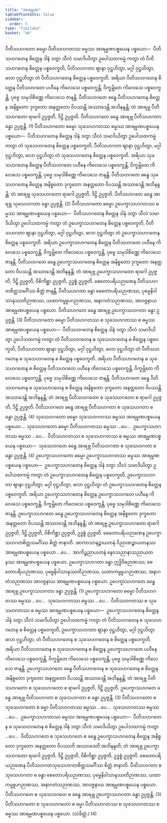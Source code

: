 ```yaml
---
title: "အာရမ္မဏ"
tableOfContents: false
sidebar:
  order: 5
type: "tipitaka"
basket: "ab"
---
```



<DynamicBreadcrumb />

<Division number="19">

<Paragraph number="684">
ပီတိသဟဂတော ဓမ္မော ပီတိသဟဂတဿ ဓမ္မဿ အာရမ္မဏပစ္စယေန ပစ္စယော—  ပီတိသဟဂတေန စိတ္တေန ဒါနံ ဒတွာ သီလံ သမာဒိယိတွာ ဥပေါသထကမ္မံ ကတွာ တံ ပီတိသဟဂတေန စိတ္တေန ပစ္စဝေက္ခတိ, ပီတိသဟဂတာ ဈာနာ ဝုဋ္ဌဟိတွာ, မဂ္ဂါ ဝုဋ္ဌဟိတွာ, ဖလာ ဝုဋ္ဌဟိတွာ တံ ပီတိသဟဂတေန စိတ္တေန ပစ္စဝေက္ခတိ. အရိယာ ပီတိသဟဂတေန စိတ္တေန ပီတိသဟဂတေ ပဟီနေ ကိလေသေ ပစ္စဝေက္ခန္တိ, ဝိက္ခမ္ဘိတေ ကိလေသေ ပစ္စဝေက္ခန္တိ, ပုဗ္ဗေ သမုဒါစိဏ္ဏေ ကိလေသေ ဇာနန္တိ. ပီတိသဟဂတေ ခန္ဓေ ပီတိသဟဂတေန စိတ္တေန အနိစ္စတော ဒုက္ခတော အနတ္တတော ဝိပဿန္တိ အဿာဒေန္တိ အဘိနန္ဒန္တိ; တံ အာရဗ္ဘ ပီတိသဟဂတော ရာဂေါ ဥပ္ပဇ္ဇတိ, ဒိဋ္ဌိ ဥပ္ပဇ္ဇတိ. ပီတိသဟဂတေ ခန္ဓေ အာရဗ္ဘ ပီတိသဟဂတာ ခန္ဓာ ဥပ္ပဇ္ဇန္တိ. (1)
</Paragraph>

<Paragraph number="685">
ပီတိသဟဂတော ဓမ္မော သုခသဟဂတဿ ဓမ္မဿ အာရမ္မဏပစ္စယေန ပစ္စယော—  ပီတိသဟဂတေန စိတ္တေန ဒါနံ ဒတွာ သီလံ သမာဒိယိတွာ ဥပေါသထကမ္မံ ကတွာ တံ သုခသဟဂတေန စိတ္တေန ပစ္စဝေက္ခတိ, ပီတိသဟဂတာ ဈာနာ ဝုဋ္ဌဟိတွာ, မဂ္ဂါ ဝုဋ္ဌဟိတွာ, ဖလာ ဝုဋ္ဌဟိတွာ တံ သုခသဟဂတေန စိတ္တေန ပစ္စဝေက္ခတိ. အရိယာ သုခသဟဂတေန စိတ္တေန ပီတိသဟဂတေ ပဟီနေ ကိလေသေ ပစ္စဝေက္ခန္တိ, ဝိက္ခမ္ဘိတေ ကိလေသေ ပစ္စဝေက္ခန္တိ, ပုဗ္ဗေ သမုဒါစိဏ္ဏေ ကိလေသေ ဇာနန္တိ. ပီတိသဟဂတေ ခန္ဓေ သုခသဟဂတေန စိတ္တေန အနိစ္စတော ဒုက္ခတော အနတ္တတော ဝိပဿန္တိ အဿာဒေန္တိ အဘိနန္ဒန္တိ; တံ အာရဗ္ဘ သုခသဟဂတော ရာဂေါ ဥပ္ပဇ္ဇတိ, ဒိဋ္ဌိ ဥပ္ပဇ္ဇတိ. ပီတိသဟဂတေ ခန္ဓေ အာရဗ္ဘ သုခသဟဂတာ ခန္ဓာ ဥပ္ပဇ္ဇန္တိ. (2)
</Paragraph>

<Paragraph number="686">
ပီတိသဟဂတော ဓမ္မော ဥပေက္ခာသဟဂတဿ ဓမ္မဿ အာရမ္မဏပစ္စယေန ပစ္စယော—  ပီတိသဟဂတေန စိတ္တေန ဒါနံ ဒတွာ သီလံ သမာဒိယိတွာ ဥပေါသထကမ္မံ ကတွာ တံ ဥပေက္ခာသဟဂတေန စိတ္တေန ပစ္စဝေက္ခတိ, ပီတိသဟဂတာ ဈာနာ ဝုဋ္ဌဟိတွာ, မဂ္ဂါ ဝုဋ္ဌဟိတွာ, ဖလာ ဝုဋ္ဌဟိတွာ တံ ဥပေက္ခာသဟဂတေန စိတ္တေန ပစ္စဝေက္ခတိ. အရိယာ ဥပေက္ခာသဟဂတေန စိတ္တေန ပီတိသဟဂတေ ပဟီနေ ကိလေသေ ပစ္စဝေက္ခန္တိ, ဝိက္ခမ္ဘိတေ ကိလေသေ ပစ္စဝေက္ခန္တိ, ပုဗ္ဗေ သမုဒါစိဏ္ဏေ ကိလေသေ ဇာနန္တိ. ပီတိသဟဂတေ ခန္ဓေ ဥပေက္ခာသဟဂတေန စိတ္တေန အနိစ္စတော ဒုက္ခတော အနတ္တတော ဝိပဿန္တိ အဿာဒေန္တိ အဘိနန္ဒန္တိ; တံ အာရဗ္ဘ ဥပေက္ခာသဟဂတော ရာဂေါ ဥပ္ပဇ္ဇတိ, ဒိဋ္ဌိ ဥပ္ပဇ္ဇတိ, ဝိစိကိစ္ဆာ ဥပ္ပဇ္ဇတိ, ဥဒ္ဓစ္စံ ဥပ္ပဇ္ဇတိ. စေတောပရိယဉာဏေန ပီတိသဟဂတစိတ္တသမင်္ဂိဿ စိတ္တံ ဇာနန္တိ, ပီတိသဟဂတာ ခန္ဓာ စေတောပရိယဉာဏဿ, ပုဗ္ဗေနိဝါသာနုဿတိဉာဏဿ, ယထာကမ္မူပဂဉာဏဿ, အနာဂတံသဉာဏဿ, အာဝဇ္ဇနာယ အာရမ္မဏပစ္စယေန ပစ္စယော. ပီတိသဟဂတေ ခန္ဓေ အာရဗ္ဘ ဥပေက္ခာသဟဂတာ ခန္ဓာ ဥပ္ပဇ္ဇန္တိ. (3)
</Paragraph>

<Paragraph number="687">
ပီတိသဟဂတော ဓမ္မော ပီတိသဟဂတဿ စ သုခသဟဂတဿ စ ဓမ္မဿ အာရမ္မဏပစ္စယေန ပစ္စယော—  ပီတိသဟဂတေန စိတ္တေန ဒါနံ ဒတွာ သီလံ သမာဒိယိတွာ ဥပေါသထကမ္မံ ကတွာ တံ ပီတိသဟဂတေန စ သုခသဟဂတေန စ စိတ္တေန ပစ္စဝေက္ခတိ, ပီတိသဟဂတာ ဈာနာ ဝုဋ္ဌဟိတွာ, မဂ္ဂါ ဝုဋ္ဌဟိတွာ, ဖလာ ဝုဋ္ဌဟိတွာ တံ ပီတိသဟဂတေန စ သုခသဟဂတေန စ စိတ္တေန ပစ္စဝေက္ခတိ. အရိယာ ပီတိသဟဂတေန စ သုခသဟဂတေန စ စိတ္တေန ပီတိသဟဂတေ ပဟီနေ ကိလေသေ ပစ္စဝေက္ခန္တိ, ဝိက္ခမ္ဘိတေ ကိလေသေ ပစ္စဝေက္ခန္တိ, ပုဗ္ဗေ သမုဒါစိဏ္ဏေ ကိလေသေ ဇာနန္တိ. ပီတိသဟဂတေ ခန္ဓေ ပီတိသဟဂတေန စ သုခသဟဂတေန စ စိတ္တေန အနိစ္စတော ဒုက္ခတော အနတ္တတော ဝိပဿန္တိ အဿာဒေန္တိ အဘိနန္ဒန္တိ; တံ အာရဗ္ဘ ပီတိသဟဂတော စ သုခသဟဂတော စ ရာဂေါ ဥပ္ပဇ္ဇတိ, ဒိဋ္ဌိ ဥပ္ပဇ္ဇတိ. ပီတိသဟဂတေ ခန္ဓေ အာရဗ္ဘ ပီတိသဟဂတာ စ သုခသဟဂတာ စ ခန္ဓာ ဥပ္ပဇ္ဇန္တိ. (4)
</Paragraph>

</Division>
<Division number="20">

<Paragraph number="688">
သုခသဟဂတော ဓမ္မော သုခသဟဂတဿ ဓမ္မဿ အာရမ္မဏပစ္စယေန ပစ္စယော…  သုခသဟဂတော ဓမ္မော ပီတိသဟဂတဿ ဓမ္မဿ …ပေ…  ဥပေက္ခာသဟဂတဿ ဓမ္မဿ …ပေ…  ပီတိသဟဂတဿ စ သုခသဟဂတဿ စ ဓမ္မဿ အာရမ္မဏပစ္စယေန ပစ္စယော—  သုခသဟဂတေ ခန္ဓေ အာရဗ္ဘ ပီတိသဟဂတာ စ သုခသဟဂတာ စ ခန္ဓာ ဥပ္ပဇ္ဇန္တိ. (4)
</Paragraph>

<Paragraph number="689">
ဥပေက္ခာသဟဂတော ဓမ္မော ဥပေက္ခာသဟဂတဿ ဓမ္မဿ အာရမ္မဏပစ္စယေန ပစ္စယော—  ဥပေက္ခာသဟဂတေန စိတ္တေန ဒါနံ ဒတွာ သီလံ သမာဒိယိတွာ ဥပေါသထကမ္မံ ကတွာ တံ ဥပေက္ခာသဟဂတေန စိတ္တေန ပစ္စဝေက္ခတိ, ဥပေက္ခာသဟဂတာ ဈာနာ ဝုဋ္ဌဟိတွာ, မဂ္ဂါ ဝုဋ္ဌဟိတွာ, ဖလာ ဝုဋ္ဌဟိတွာ တံ ဥပေက္ခာသဟဂတေန စိတ္တေန ပစ္စဝေက္ခတိ. အရိယာ ဥပေက္ခာသဟဂတေန စိတ္တေန ဥပေက္ခာသဟဂတေ ပဟီနေ ကိလေသေ ပစ္စဝေက္ခန္တိ, ဝိက္ခမ္ဘိတေ ကိလေသေ ပစ္စဝေက္ခန္တိ, ပုဗ္ဗေ သမုဒါစိဏ္ဏေ ကိလေသေ ဇာနန္တိ. ဥပေက္ခာသဟဂတေ ခန္ဓေ ဥပေက္ခာသဟဂတေန စိတ္တေန အနိစ္စတော ဒုက္ခတော အနတ္တတော ဝိပဿန္တိ အဿာဒေန္တိ အဘိနန္ဒန္တိ; တံ အာရဗ္ဘ ဥပေက္ခာသဟဂတော ရာဂေါ ဥပ္ပဇ္ဇတိ, ဒိဋ္ဌိ ဥပ္ပဇ္ဇတိ, ဝိစိကိစ္ဆာ ဥပ္ပဇ္ဇတိ, ဥဒ္ဓစ္စံ ဥပ္ပဇ္ဇတိ. စေတောပရိယဉာဏေန ဥပေက္ခာသဟဂတစိတ္တသမင်္ဂိဿ စိတ္တံ ဇာနာတိ. အာကာသာနဉ္စာယတနံ ဝိညာဏဉ္စာယတနဿ အာရမ္မဏပစ္စယေန ပစ္စယော …ပေ…  အာကိဉ္စညာယတနံ နေဝသညာနာသညာယတနဿ အာရမ္မဏပစ္စယေန ပစ္စယော. ဥပေက္ခာသဟဂတာ ခန္ဓာ ဣဒ္ဓိဝိဓဉာဏဿ, စေတောပရိယဉာဏဿ, ပုဗ္ဗေနိဝါသာနုဿတိဉာဏဿ, ယထာကမ္မူပဂဉာဏဿ, အနာဂတံသဉာဏဿ အာဝဇ္ဇနာယ အာရမ္မဏပစ္စယေန ပစ္စယော. ဥပေက္ခာသဟဂတေ ခန္ဓေ အာရဗ္ဘ ဥပေက္ခာသဟဂတာ ခန္ဓာ ဥပ္ပဇ္ဇန္တိ. (1)
</Paragraph>

<Paragraph number="690">
ဥပေက္ခာသဟဂတော ဓမ္မော ပီတိသဟဂတဿ ဓမ္မဿ …ပေ…  သုခသဟဂတဿ ဓမ္မဿ …ပေ…  ပီတိသဟဂတဿ စ သုခသဟဂတဿ စ ဓမ္မဿ အာရမ္မဏပစ္စယေန ပစ္စယော—  ဥပေက္ခာသဟဂတေန စိတ္တေန ဒါနံ ဒတွာ သီလံ သမာဒိယိတွာ ဥပေါသထကမ္မံ ကတွာ တံ ပီတိသဟဂတေန စ သုခသဟဂတေန စ စိတ္တေန ပစ္စဝေက္ခတိ, ဥပေက္ခာသဟဂတာ ဈာနာ ဝုဋ္ဌဟိတွာ, မဂ္ဂါ ဝုဋ္ဌဟိတွာ ဖလာ ဝုဋ္ဌဟိတွာ, တံ ပီတိသဟဂတေန စ သုခသဟဂတေန စ စိတ္တေန ပစ္စဝေက္ခတိ. အရိယာ ပီတိသဟဂတေန စ သုခသဟဂတေန စ စိတ္တေန ဥပေက္ခာသဟဂတေ ပဟီနေ ကိလေသေ ပစ္စဝေက္ခန္တိ, ဝိက္ခမ္ဘိတေ ကိလေသေ ပစ္စဝေက္ခန္တိ, ပုဗ္ဗေ သမုဒါစိဏ္ဏေ ကိလေသေ ဇာနန္တိ. ဥပေက္ခာသဟဂတေ ခန္ဓေ ပီတိသဟဂတေန စ သုခသဟဂတေန စ စိတ္တေန အနိစ္စတော ဒုက္ခတော အနတ္တတော ဝိပဿန္တိ အဿာဒေန္တိ အဘိနန္ဒန္တိ; တံ အာရဗ္ဘ ပီတိသဟဂတော စ သုခသဟဂတော စ ရာဂေါ ဥပ္ပဇ္ဇတိ, ဒိဋ္ဌိ ဥပ္ပဇ္ဇတိ. ဥပေက္ခာသဟဂတေ ခန္ဓေ အာရဗ္ဘ ပီတိသဟဂတာ စ သုခသဟဂတာ စ ခန္ဓာ ဥပ္ပဇ္ဇန္တိ. (3)
</Paragraph>

</Division>
<Division number="21">

<Paragraph number="691">
ပီတိသဟဂတော စ သုခသဟဂတော စ ဓမ္မာ ပီတိသဟဂတဿ ဓမ္မဿ …ပေ…  သုခသဟဂတဿ ဓမ္မဿ …ပေ…  ဥပေက္ခာသဟဂတဿ ဓမ္မဿ အာရမ္မဏပစ္စယေန ပစ္စယော—  ပီတိသဟဂတေန စ သုခသဟဂတေန စ စိတ္တေန ဒါနံ ဒတွာ သီလံ သမာဒိယိတွာ ဥပေါသထကမ္မံ ကတွာ …ပေ…  ပီတိသဟဂတေ စ သုခသဟဂတေ စ ခန္ဓေ ဥပေက္ခာသဟဂတေန စိတ္တေန အနိစ္စတော ဒုက္ခတော အနတ္တတော ဝိပဿတိ အဿာဒေတိ အဘိနန္ဒတိ; တံ အာရဗ္ဘ ဥပေက္ခာသဟဂတော ရာဂေါ ဥပ္ပဇ္ဇတိ, ဒိဋ္ဌိ ဥပ္ပဇ္ဇတိ, ဝိစိကိစ္ဆာ ဥပ္ပဇ္ဇတိ, ဥဒ္ဓစ္စံ ဥပ္ပဇ္ဇတိ. စေတောပရိယဉာဏေန ပီတိသဟဂတသုခသဟဂတစိတ္တသမင်္ဂိဿ စိတ္တံ ဇာနာတိ. ပီတိသဟဂတာ စ သုခသဟဂတာ စ ခန္ဓာ စေတောပရိယဉာဏဿ, ပုဗ္ဗေနိဝါသာနုဿတိဉာဏဿ, ယထာကမ္မူပဂဉာဏဿ, အနာဂတံသဉာဏဿ, အာဝဇ္ဇနာယ အာရမ္မဏပစ္စယေန ပစ္စယော. ပီတိသဟဂတေ စ သုခသဟဂတေ စ ခန္ဓေ အာရဗ္ဘ ဥပေက္ခာသဟဂတာ ခန္ဓာ ဥပ္ပဇ္ဇန္တိ. (3)
</Paragraph>

<Paragraph number="692">
ပီတိသဟဂတော စ သုခသဟဂတော စ ဓမ္မာ ပီတိသဟဂတဿ စ သုခသဟဂတဿ စ ဓမ္မဿ အာရမ္မဏပစ္စယေန ပစ္စယော. (သံခိတ္တံ.) (4)
</Paragraph>
</Division>